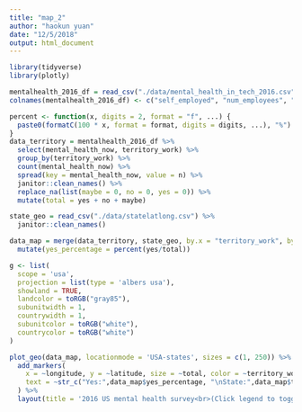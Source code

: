 ```yaml
---
title: "map_2"
author: "haokun yuan"
date: "12/5/2018"
output: html_document
---
```


```r
library(tidyverse)
library(plotly)

```

```r
mentalhealth_2016_df = read_csv("./data/mental_health_in_tech_2016.csv") 
colnames(mentalhealth_2016_df) <- c("self_employed", "num_employees", "tech_company", "tech_role", "benefits", "care_options", "employer_discussion", "employer_help", "enonymity", "medical_leave", "mental_health_consequences", "phys_health_consequences", "coworkers_discussion", "supervisor_discussion", "mental_vs_physical", "obs_consequence", "medical_coverage", "help_resourcces", "whether_reveal_business_contacts", "reveal_concequences_business_contects", "whether_reveal_coworkers", "reveal_concequences_coworkers", "productivity_affect", "work_time_affected", "preemployers", "preemployers_benefits", "preemployers_care_options", "preemployers_discussion", "preemployer_help", "pre_anonymity", "pre_mental_health_consequences", "pre_phys_health_consequences", "pre_coworkers_discussion", "pre_supervisors_discussion", "pre_mental_vs_physical", "pre_obs_consequence", "physical_health_interview", "physical_health_interview_reason", "mental_health_interview", "mental_health_interview_reason", "career_influence", "coworkers_view", "friends_family_share", "unsupportive_badly_handled", "less_likely_reveal", "family_history", "mental_health_previous", "mental_health_now", "condition_diagnosed", "possible_condition", "professional_diagnosed", "condition_professional_diagnosed", "seek_treatment", "work_interferes_treated", "work_interferes_untreated", "age", "gender", "country_live", "territory_live", "country_work", "territory_work", "work_position_kind", "work_remotely")


```

```r
percent <- function(x, digits = 2, format = "f", ...) {
  paste0(formatC(100 * x, format = format, digits = digits, ...), "%")
}
data_territory = mentalhealth_2016_df %>%
  select(mental_health_now, territory_work) %>% 
  group_by(territory_work) %>% 
  count(mental_health_now) %>% 
  spread(key = mental_health_now, value = n) %>% 
  janitor::clean_names() %>% 
  replace_na(list(maybe = 0, no = 0, yes = 0)) %>% 
  mutate(total = yes + no + maybe)

state_geo = read_csv("./data/statelatlong.csv") %>% 
  janitor::clean_names()

data_map = merge(data_territory, state_geo, by.x = "territory_work", by.y = "city") %>% 
  mutate(yes_percentage = percent(yes/total))

g <- list(
  scope = 'usa',
  projection = list(type = 'albers usa'),
  showland = TRUE,
  landcolor = toRGB("gray85"),
  subunitwidth = 1,
  countrywidth = 1,
  subunitcolor = toRGB("white"),
  countrycolor = toRGB("white")
)

plot_geo(data_map, locationmode = 'USA-states', sizes = c(1, 250)) %>%
  add_markers(
    x = ~longitude, y = ~latitude, size = ~total, color = ~territory_work, hoverinfo = "text",
    text = ~str_c("Yes:",data_map$yes_percentage, "\nState:",data_map$territory_work )
  ) %>%
  layout(title = '2016 US mental health survey<br>(Click legend to toggle)', geo = g)



```

